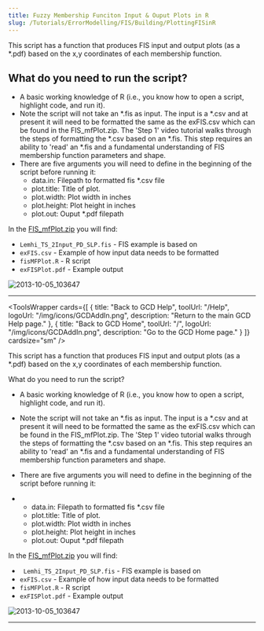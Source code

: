 ```yaml
---
title: Fuzzy Membership Funciton Input & Ouput Plots in R
slug: /Tutorials/ErrorModelling/FIS/Building/PlottingFISinR
---
```



This script has a function that produces FIS input and output plots (as a *.pdf) based on the x,y coordinates of each membership function.

## What do you need to run the script?

- A basic working knowledge of R (i.e., you know how to open a script, highlight code, and run it).
- Note the script will not take an *.fis as input. The input is a *.csv and at present it will need to be formatted the same as the exFIS.csv which can be found in the FIS_mfPlot.zip. The 'Step 1' video tutorial walks through the steps of formatting the *.csv based on an *.fis. This step requires an ability to 'read' an *.fis and a fundamental understanding of FIS membership function parameters and shape.
- There are five arguments you will need to define in the beginning of the script before running it:
  - data.in: Filepath to formatted fis *.csv file
  - plot.title: Title of plot.
  - plot.width: Plot width in inches
  - plot.height: Plot height in inches
  - plot.out: Ouput *.pdf filepath

In the [FIS_mfPlot.zip](http://etal.usu.edu/GCD/Scripts/FIS_mfPlot.zip) you will find:

- `Lemhi_TS_2Input_PD_SLP.fis` - FIS example is based on
- `exFIS.csv` - Example of how input data needs to be formatted
- `fisMFPlot.R` - R script
- `exFISPlot.pdf` - Example output

![2013-10-05_103647](/img/tutorials/2013-10-05_103647.png)

---


<ToolsWrapper
  cards={[
    {
      title: "Back to GCD Help",
      toolUrl: "/Help",
      logoUrl: "/img/icons/GCDAddIn.png",
      description: "Return to the main GCD Help page."
    },
    {
      title: "Back to GCD Home",
      toolUrl: "/",
      logoUrl: "/img/icons/GCDAddIn.png",
      description: "Go to the GCD Home page."
    }
  ]}
  cardsize="sm"
/>

This script has a function that produces FIS input and output plots (as a *.pdf) based on the x,y coordinates of each membership function.     

What do you need to run the script?

- A basic working knowledge of R (i.e., you know how to open a script, highlight code, and run it). 

- Note the script will not take an *.fis as input. The input is a *.csv and at present it will need to be formatted the same as the exFIS.csv which can be found in the FIS_mfPlot.zip.  The 'Step 1' video tutorial walks through the steps of formatting the *.csv based on an *.fis.  This step requires an ability to 'read' an *.fis and a fundamental understanding of FIS membership function parameters and shape.      

- There are five arguments you will need to define in the beginning of the script before running it:

- - data.in:      Filepath to formatted fis *.csv file
  - plot.title:    Title of plot.
  - plot.width:  Plot width in inches
  - plot.height: Plot height in inches
  - plot.out:      Ouput *.pdf filepath



In the [FIS_mfPlot.zip](http://etal.usu.edu/GCD/Scripts/FIS_mfPlot.zip) you will find:

- ` Lemhi_TS_2Input_PD_SLP.fis` - FIS example is based on
- `exFIS.csv` - Example of how input data needs to be formatted
- `fisMFPlot.R` - R script
- `exFISPlot.pdf` - Example output



![2013-10-05_103647](/img/tutorials/2013-10-05_103647.png)

------

